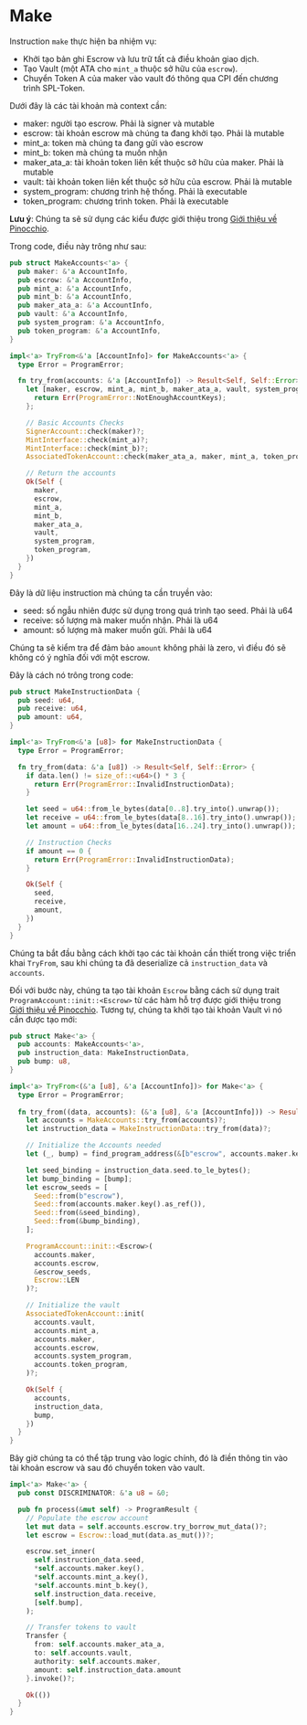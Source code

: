 # Make

Instruction `make` thực hiện ba nhiệm vụ:
- Khởi tạo bản ghi Escrow và lưu trữ tất cả điều khoản giao dịch.
- Tạo Vault (một ATA cho `mint_a` thuộc sở hữu của `escrow`).
- Chuyển Token A của maker vào vault đó thông qua CPI đến chương trình SPL-Token.

<ArticleSection name="Các tài khoản cần thiết" id="required-accounts" level="h2" />

Dưới đây là các tài khoản mà context cần:

- maker: người tạo escrow. Phải là signer và mutable
- escrow: tài khoản escrow mà chúng ta đang khởi tạo. Phải là mutable
- mint_a: token mà chúng ta đang gửi vào escrow
- mint_b: token mà chúng ta muốn nhận
- maker_ata_a: tài khoản token liên kết thuộc sở hữu của maker. Phải là mutable
- vault: tài khoản token liên kết thuộc sở hữu của escrow. Phải là mutable
- system_program: chương trình hệ thống. Phải là executable
- token_program: chương trình token. Phải là executable

**Lưu ý**: Chúng ta sẽ sử dụng các kiểu được giới thiệu trong [Giới thiệu về Pinocchio](/vi/courses/introduction-to-pinocchio/pinocchio-accounts).

Trong code, điều này trông như sau:

```rust
pub struct MakeAccounts<'a> {
  pub maker: &'a AccountInfo,
  pub escrow: &'a AccountInfo,
  pub mint_a: &'a AccountInfo,
  pub mint_b: &'a AccountInfo,
  pub maker_ata_a: &'a AccountInfo,
  pub vault: &'a AccountInfo,
  pub system_program: &'a AccountInfo,
  pub token_program: &'a AccountInfo,
}

impl<'a> TryFrom<&'a [AccountInfo]> for MakeAccounts<'a> {
  type Error = ProgramError;

  fn try_from(accounts: &'a [AccountInfo]) -> Result<Self, Self::Error> {
    let [maker, escrow, mint_a, mint_b, maker_ata_a, vault, system_program, token_program, _] = accounts else {
      return Err(ProgramError::NotEnoughAccountKeys);
    };

    // Basic Accounts Checks
    SignerAccount::check(maker)?;
    MintInterface::check(mint_a)?;
    MintInterface::check(mint_b)?;
    AssociatedTokenAccount::check(maker_ata_a, maker, mint_a, token_program)?;

    // Return the accounts
    Ok(Self {
      maker,
      escrow,
      mint_a,
      mint_b,
      maker_ata_a,
      vault,
      system_program,
      token_program,
    })
  }
}
```

<ArticleSection name="Dữ liệu cho Instruction" id="instruction-data" level="h2" />

Đây là dữ liệu instruction mà chúng ta cần truyền vào:
- seed: số ngẫu nhiên được sử dụng trong quá trình tạo seed. Phải là u64
- receive: số lượng mà maker muốn nhận. Phải là u64
- amount: số lượng mà maker muốn gửi. Phải là u64

Chúng ta sẽ kiểm tra để đảm bảo `amount` không phải là zero, vì điều đó sẽ không có ý nghĩa đối với một escrow.

Đây là cách nó trông trong code:

```rust
pub struct MakeInstructionData {
  pub seed: u64,
  pub receive: u64,
  pub amount: u64,
}

impl<'a> TryFrom<&'a [u8]> for MakeInstructionData {
  type Error = ProgramError;

  fn try_from(data: &'a [u8]) -> Result<Self, Self::Error> {
    if data.len() != size_of::<u64>() * 3 {
      return Err(ProgramError::InvalidInstructionData);
    }

    let seed = u64::from_le_bytes(data[0..8].try_into().unwrap());
    let receive = u64::from_le_bytes(data[8..16].try_into().unwrap());
    let amount = u64::from_le_bytes(data[16..24].try_into().unwrap());

    // Instruction Checks
    if amount == 0 {
      return Err(ProgramError::InvalidInstructionData);
    }

    Ok(Self {
      seed,
      receive,
      amount,
    })
  }
}
```

<ArticleSection name="Instruction Logic" id="instruction-logic" level="h2" />

Chúng ta bắt đầu bằng cách khởi tạo các tài khoản cần thiết trong việc triển khai `TryFrom`, sau khi chúng ta đã deserialize cả `instruction_data` và `accounts`.

Đối với bước này, chúng ta tạo tài khoản `Escrow` bằng cách sử dụng trait `ProgramAccount::init::<Escrow>` từ các hàm hỗ trợ được giới thiệu trong [Giới thiệu về Pinocchio](/vi/courses/introduction-to-pinocchio/pinocchio-accounts). Tương tự, chúng ta khởi tạo tài khoản Vault vì nó cần được tạo mới:

```rust
pub struct Make<'a> {
  pub accounts: MakeAccounts<'a>,
  pub instruction_data: MakeInstructionData,
  pub bump: u8,
}

impl<'a> TryFrom<(&'a [u8], &'a [AccountInfo])> for Make<'a> {
  type Error = ProgramError;
  
  fn try_from((data, accounts): (&'a [u8], &'a [AccountInfo])) -> Result<Self, Self::Error> {
    let accounts = MakeAccounts::try_from(accounts)?;
    let instruction_data = MakeInstructionData::try_from(data)?;

    // Initialize the Accounts needed
    let (_, bump) = find_program_address(&[b"escrow", accounts.maker.key(), &instruction_data.seed.to_le_bytes()], &crate::ID);

    let seed_binding = instruction_data.seed.to_le_bytes();
    let bump_binding = [bump];
    let escrow_seeds = [
      Seed::from(b"escrow"),
      Seed::from(accounts.maker.key().as_ref()),
      Seed::from(&seed_binding),
      Seed::from(&bump_binding),
    ];

    ProgramAccount::init::<Escrow>(
      accounts.maker,
      accounts.escrow,
      &escrow_seeds,
      Escrow::LEN
    )?;

    // Initialize the vault
    AssociatedTokenAccount::init(
      accounts.vault,
      accounts.mint_a,
      accounts.maker,
      accounts.escrow,
      accounts.system_program,
      accounts.token_program,
    )?;

    Ok(Self {
      accounts,
      instruction_data,
      bump,
    })
  }
}
```

Bây giờ chúng ta có thể tập trung vào logic chính, đó là điền thông tin vào tài khoản escrow và sau đó chuyển token vào vault.

```rust
impl<'a> Make<'a> {
  pub const DISCRIMINATOR: &'a u8 = &0;

  pub fn process(&mut self) -> ProgramResult {
    // Populate the escrow account
    let mut data = self.accounts.escrow.try_borrow_mut_data()?;
    let escrow = Escrow::load_mut(data.as_mut())?;

    escrow.set_inner(
      self.instruction_data.seed,
      *self.accounts.maker.key(),
      *self.accounts.mint_a.key(),
      *self.accounts.mint_b.key(),
      self.instruction_data.receive,
      [self.bump],
    );

    // Transfer tokens to vault
    Transfer {
      from: self.accounts.maker_ata_a,
      to: self.accounts.vault,
      authority: self.accounts.maker,
      amount: self.instruction_data.amount
    }.invoke()?;

    Ok(())
  }
}
```
